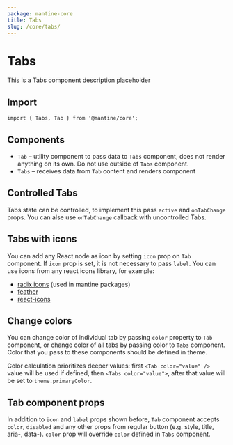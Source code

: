 ```yaml
---
package: mantine-core
title: Tabs
slug: /core/tabs/
---
```



# Tabs

This is a Tabs component description placeholder

<PageHeader source="mantine-core/src/Tabs/Tabs.tsx" docs="core/Tabs.mdx" package="@mantine/core" />

## Import

```tsx
import { Tabs, Tab } from '@mantine/core';
```

## Components

- `Tab` – utility component to pass data to `Tabs` component, does not render anything on its own. Do not use outside of `Tabs` component.
- `Tabs` – receives data from `Tab` content and renders component

<TabsConfigurator />

<TabsSimpleDemo />

## Controlled Tabs

Tabs state can be controlled, to implement this pass `active` and `onTabChange` props.
You can alse use `onTabChange` callback with uncontrolled Tabs.

<TabsControlledDemo />

## Tabs with icons

You can add any React node as icon by setting `icon` prop on `Tab` component.
If `icon` prop is set, it is not necessary to pass `label`. You can use icons from any react icons library, for example:

- [radix icons](https://icons.modulz.app/) (used in mantine packages)
- [feather](https://feathericons.com/)
- [react-icons](https://react-icons.github.io/react-icons)

<TabsIconDemo />

## Change colors

You can change color of individual tab by passing `color` property to `Tab` component,
or change color of all tabs by passing color to `Tabs` component.
Color that you pass to these components should be defined in <GatsbyLink to="/theming">theme</GatsbyLink>.

Color calculation prioritizes deeper values: first `<Tab color="value" />` value will be used if defined, then `<Tabs color="value">`, after that value will be set to `theme.primaryColor`.

<TabsColorDemo />

## Tab component props

In addition to `icon` and `label` props shown before,
`Tab` component accepts `color`, `disabled` and any other props from regular button (e.g. style, title, aria-, data-).
`color` prop will override `color` defined in `Tabs` component.

<TabsTabPropsDemo />

<PropsTable component="Tabs" />
